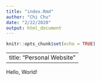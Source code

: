 ```yaml
---
title: "index.Rmd"
author: "Chi Chu"
date: "2/22/2020"
output: html_document
---
```


```r
knitr::opts_chunk$set(echo = TRUE)
```

---
title: "Personal Website"
---

Hello, World!
